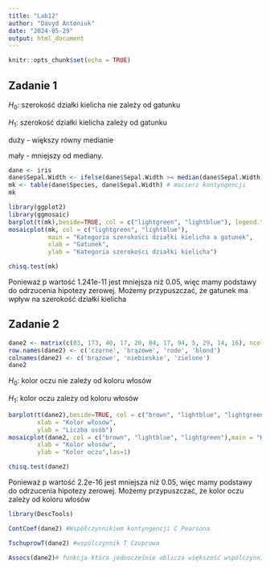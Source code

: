 ```yaml
---
title: "Lab12"
author: "Davyd Antoniuk"
date: "2024-05-29"
output: html_document
---
```


```r
knitr::opts_chunk$set(echo = TRUE)
```

## Zadanie 1

$H_0:$ szerokość działki kielicha nie zależy od gatunku

$H_1:$ szerokość działki kielicha zależy od gatunku

duży - większy równy medianie

mały - mniejszy od mediany.
```r
dane <- iris
dane$Sepal.Width <- ifelse(dane$Sepal.Width >= median(dane$Sepal.Width), 'duży', 'mały')
mk <- table(dane$Species, dane$Sepal.Width) # macierz kontyngencji
mk
```

```r
library(ggplot2)
library(ggmosaic)
barplot(t(mk),beside=TRUE, col = c("lightgreen", "lightblue"), legend.text = colnames(mk),main="Kategoria szerokości działki kielicha a Gatunek", xlab  = "Gatunek",ylab = "Liczba")
mosaicplot(mk, col = c("lightgreen", "lightblue"),
           main = "Kategoria szerokości działki kielicha a gatunek",
           xlab = "Gatunek",
           ylab = "Kategoria szerokości działki kielicha")
```

```r
chisq.test(mk)
```

Ponieważ p wartość 1.241e-11 jest mniejsza niż 0.05, więc mamy podstawy do odrzucenia hipotezy zerowej. Możemy przypuszczać, że gatunek ma wpływ na szerokość działki kielicha

## Zadanie 2

```r
dane2 <- matrix(c(83, 173, 40, 17, 20, 84, 17, 94, 5, 29, 14, 16), ncol = 3, nrow = 4)
row.names(dane2) <- c('czarne', 'brązowe', 'rode', 'blond')
colnames(dane2) <- c('brązowe', 'niebieskie', 'zielone')
dane2
```

$H_0:$ kolor oczu nie zależy od koloru włosów

$H_1:$ kolor oczu zależy od koloru włosów

```r
barplot(t(dane2),beside=TRUE, col = c("brown", "lightblue", "lightgreen"), legend.text = colnames(dane2),main = "Kolor oczu a Kolor włosów",
        xlab = "Kolor włosów", 
        ylab = "Liczba osób")
mosaicplot(dane2, col = c("brown", "lightblue", "lightgreen"),main = "Kolor oczu a Kolor włosów",
        xlab = "Kolor włosów", 
        ylab = "Kolor oczu",las=1)
```

```r
chisq.test(dane2)
```

Ponieważ p wartość 2.2e-16 jest mniejsza niż 0.05, więc mamy podstawy do odrzucenia hipotezy zerowej. Możemy przypuszczać, że kolor oczu zależy od koloru włosów

```r
library(DescTools)
```

```r
ContCoef(dane2) #Współczynnikiem kontyngencji C Pearsona
```


```r
TschuprowT(dane2) #wspólczynnik T Czuprowa
```

```r
Assocs(dane2)# funkcja która jednocześnie oblicza większość wspólczynników 
```


